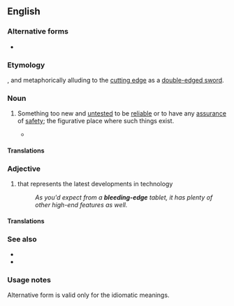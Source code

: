 {{also|bleeding-edge}}
==English==
{{wikipedia}}

===Alternative forms===
* {{l|en|bleeding-edge}}

===Etymology===
{{blend|bleed|leading edge|lang=en}}, and metaphorically alluding to the [[cutting edge]] as a [[double-edged sword]].

===Noun===
{{en-noun}}

# {{lbl|en|idiomatic|technology|uncountable}} Something too new and [[untested]] to be [[reliable]] or to have any [[assurance]] of [[safety]]; the figurative place where such things exist.
#: {{ux|en|on the '''bleeding edge''' of drone technology}}
#* {{quote-journal
|date=July 7, 2017
|author=Ignatiy Vishnevetsky
|title=The ambitious War For The Planet Of The Apes ends up surrendering to formula
|work=The Onion AV Club
|url=http://www.avclub.com/review/ambitious-war-planet-apes-ends-surrendering-formul-257757
|page=
|passage=The motion-captured ape characters are the '''bleeding edge''' of digital effects, rarely short of impressive. }}

====Translations====
{{trans-top|too new and untested}}
{{trans-mid}}
{{trans-bottom}}

===Adjective===
{{en-adj}}

# {{lb|en|idiomatic|technology}} that represents the latest developments in technology
#: ''As you'd expect from a '''bleeding-edge''' tablet, it has plenty of other high-end features as well.''

====Translations====
{{trans-top|that represents the latest developments in technology}}
{{trans-mid}}
{{trans-bottom}}

===See also===
* {{l|en|cutting edge}}
* {{l|en|leading edge}}

===Usage notes===
Alternative form is valid only for the idiomatic meanings.